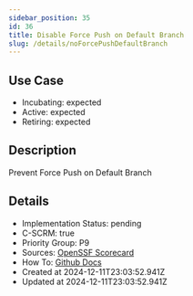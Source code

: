 ```yaml
---
sidebar_position: 35
id: 36
title: Disable Force Push on Default Branch
slug: /details/noForcePushDefaultBranch
---
```


## Use Case
<!-- LEVELS:START -->
- Incubating: expected
- Active: expected
- Retiring: expected
<!-- LEVELS:END -->

<!-- DESCRIPTION:START -->
## Description
Prevent Force Push on Default Branch
<!-- DESCRIPTION:END -->

<!-- DETAILS:START -->
## Details
- Implementation Status: pending
- C-SCRM: true
- Priority Group: P9
- Sources: [OpenSSF Scorecard](https://github.com/ossf/scorecard/blob/main/docs/checks.md#branch-protection)
- How To: [Github Docs](https://docs.github.com/en/repositories/configuring-branches-and-merges-in-your-repository/managing-protected-branches/about-protected-branches)
- Created at 2024-12-11T23:03:52.941Z
- Updated at 2024-12-11T23:03:52.941Z
<!-- DETAILS:END -->
